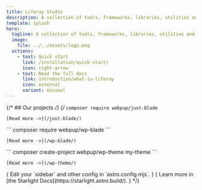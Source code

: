 ```yaml
---
title: Liferay Studio
description: A collection of tools, frameworks, libraries, utilities and learning resources for Liferay developers.
template: splash
hero:
  tagline: A collection of tools, frameworks, libraries, utilities and learning resources for Liferay developers.
  image:
    file: ../../assets/logo.png
  actions:
    - text: Quick start
      link: /installation/quick-start/
      icon: right-arrow
    - text: Read the full docs
      link: introduction/what-is-liferay
      icon: external
      variant: minimal
---
```





{/* ## Our projects */}
{/* 
<CardGrid stagger>
  <Card title="Just-Blade" icon="pencil" link="/just-blade/">
    ``` composer require webpup/just-blade ```   

    [Read more ->](/just-blade/)

  </Card>

  <Card title="WP-Blade" icon="add-document" link="/wp-blade/">
    ``` composer require webpup/wp-blade ```   

    [Read more ->](/wp-blade/)

  </Card>

  <Card title="WP-Theme" icon="add-document" link="/wp-theme/">
     ``` composer create-project webpup/wp-theme my-theme ```   

    [Read more ->](/wp-theme/)
  </Card>
  { <Card title="Configure your site" icon="setting">
    Edit your `sidebar` and other config in `astro.config.mjs`.
  </Card> }
  { <Card title="Read the docs" icon="open-book">
    Learn more in [the Starlight Docs](https://starlight.astro.build/).
  </Card> }
</CardGrid> */}